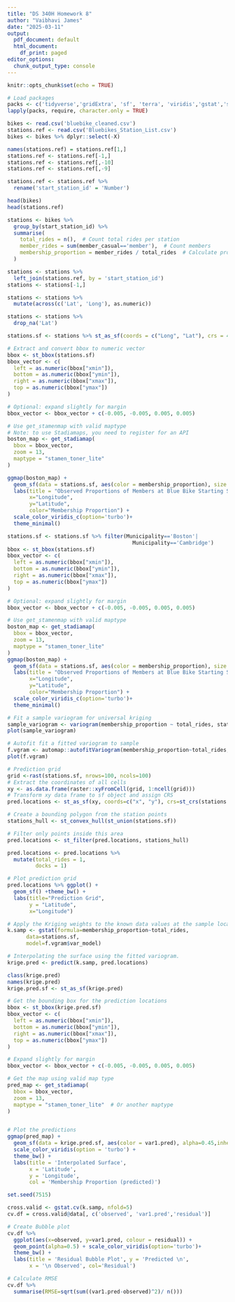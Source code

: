 ```yaml
---
title: "DS 340H Homework 8"
author: "Vaibhavi James"
date: "2025-03-11"
output:
  pdf_document: default
  html_document:
    df_print: paged
editor_options:
  chunk_output_type: console
---
```


```r
knitr::opts_chunk$set(echo = TRUE)

# Load packages
packs <- c('tidyverse','gridExtra', 'sf', 'terra', 'viridis','gstat','sp','ggmap')
lapply(packs, require, character.only = TRUE)

bikes <- read.csv('bluebike_cleaned.csv')
stations.ref <- read.csv('Bluebikes_Station_List.csv')
bikes <- bikes %>% dplyr::select(-X)

names(stations.ref) = stations.ref[1,]
stations.ref <- stations.ref[-1,]
stations.ref <- stations.ref[,-10]
stations.ref <- stations.ref[,-9]    

stations.ref <- stations.ref %>%
  rename('start_station_id' = 'Number')

head(bikes)
head(stations.ref)

```

```r
stations <- bikes %>%
  group_by(start_station_id) %>% 
  summarise(
    total_rides = n(),  # Count total rides per station
    member_rides = sum(member_casual=='member'),  # Count members
    membership_proportion = member_rides / total_rides  # Calculate proportion
  )

stations <- stations %>%
  left_join(stations.ref, by = 'start_station_id')
stations <- stations[-1,]

stations <- stations %>%
  mutate(across(c('Lat', 'Long'), as.numeric))

stations <- stations %>%
  drop_na('Lat')

stations.sf <- stations %>% st_as_sf(coords = c("Long", "Lat"), crs = 4326)  # WGS 84 (standard GPS)
```


```r
# Extract and convert bbox to numeric vector
bbox <- st_bbox(stations.sf)
bbox_vector <- c(
  left = as.numeric(bbox["xmin"]),
  bottom = as.numeric(bbox["ymin"]),
  right = as.numeric(bbox["xmax"]),
  top = as.numeric(bbox["ymax"])
)

# Optional: expand slightly for margin
bbox_vector <- bbox_vector + c(-0.005, -0.005, 0.005, 0.005)

# Use get_stamenmap with valid maptype
# Note: to use Stadiamaps, you need to register for an API 
boston_map <- get_stadiamap(
  bbox = bbox_vector,
  zoom = 13,
  maptype = "stamen_toner_lite"
)
```

```r
ggmap(boston_map) +
  geom_sf(data = stations.sf, aes(color = membership_proportion), size = 2,inherit.aes = FALSE) +
  labs(title = "Observed Proportions of Members at Blue Bike Starting Stations",
       x="Longitude",
       y="Latitude",
       color="Membership Proportion") +
  scale_color_viridis_c(option='turbo')+ 
  theme_minimal()

```

```r
stations.sf <- stations.sf %>% filter(Municipality=='Boston'|
                                        Municipality=='Cambridge')
bbox <- st_bbox(stations.sf)
bbox_vector <- c(
  left = as.numeric(bbox["xmin"]),
  bottom = as.numeric(bbox["ymin"]),
  right = as.numeric(bbox["xmax"]),
  top = as.numeric(bbox["ymax"])
)

# Optional: expand slightly for margin
bbox_vector <- bbox_vector + c(-0.005, -0.005, 0.005, 0.005)

# Use get_stamenmap with valid maptype
boston_map <- get_stadiamap(
  bbox = bbox_vector,
  zoom = 13,
  maptype = "stamen_toner_lite"
)
ggmap(boston_map) +
  geom_sf(data = stations.sf, aes(color = membership_proportion), size = 2,inherit.aes = FALSE) +
  labs(title = "Observed Proportions of Members at Blue Bike Starting Stations (Boston and Cambridge)",
       x="Longitude",
       y="Latitude",
       color="Membership Proportion") +
  scale_color_viridis_c(option='turbo')+ 
  theme_minimal()

```

```r
# Fit a sample variogram for universal kriging
sample_variogram <- variogram(membership_proportion ~ total_rides, stations.sf)
plot(sample_variogram)
```

```r
# Autofit fit a fitted variogram to sample
f.vgram <- automap::autofitVariogram(membership_proportion~total_rides, as(stations.sf, 'Spatial'))
plot(f.vgram)
```

```r
# Prediction grid
grid <-rast(stations.sf, nrows=100, ncols=100)
# Extract the coordinates of all cells
xy <- as.data.frame(raster::xyFromCell(grid, 1:ncell(grid)))
# Transform xy data frame to sf object and assign CRS
pred.locations <- st_as_sf(xy, coords=c("x", "y"), crs=st_crs(stations.sf))

# Create a bounding polygon from the station points
stations_hull <- st_convex_hull(st_union(stations.sf))  

# Filter only points inside this area
pred.locations <- st_filter(pred.locations, stations_hull)

pred.locations <- pred.locations %>%
  mutate(total_rides = 1, 
         docks = 1)

# Plot prediction grid
pred.locations %>% ggplot() + 
  geom_sf() +theme_bw() + 
  labs(title="Prediction Grid",
       y = "Latitude",
       x="Longitude")
```

```r
# Apply the Kriging weights to the known data values at the sample locations 
k.samp <- gstat(formula=membership_proportion~total_rides, 
      data=stations.sf,
      model=f.vgram$var_model)

# Interpolating the surface using the fitted variogram.
krige.pred <- predict(k.samp, pred.locations)

class(krige.pred)
names(krige.pred)
krige.pred.sf <- st_as_sf(krige.pred)

# Get the bounding box for the prediction locations
bbox <- st_bbox(krige.pred.sf)
bbox_vector <- c(
  left = as.numeric(bbox["xmin"]),
  bottom = as.numeric(bbox["ymin"]),
  right = as.numeric(bbox["xmax"]),
  top = as.numeric(bbox["ymax"])
)

# Expand slightly for margin
bbox_vector <- bbox_vector + c(-0.005, -0.005, 0.005, 0.005)

# Get the map using valid map type
pred_map <- get_stadiamap(
  bbox = bbox_vector,
  zoom = 13,
  maptype = "stamen_toner_lite"  # Or another maptype
)


# Plot the predictions
ggmap(pred_map) +
  geom_sf(data = krige.pred.sf, aes(color = var1.pred), alpha=0.45,inherit.aes = FALSE) +
  scale_color_viridis(option = 'turbo') +
  theme_bw() +
  labs(title = 'Interpolated Surface',
       x = 'Latitude',
       y = 'Longitude',
       col = 'Membership Proportion (predicted)')
```

```r
set.seed(7515)

cross.valid <- gstat.cv(k.samp, nfold=5)
cv.df = cross.valid@data[, c('observed', 'var1.pred','residual')]

# Create Bubble plot
cv.df %>% 
  ggplot(aes(x=observed, y=var1.pred, colour = residual)) +
  geom_point(alpha=0.5) + scale_color_viridis(option='turbo')+
  theme_bw() +
  labs(title = 'Residual Bubble Plot', y = 'Predicted \n', 
       x = '\n Observed', col='Residual') 

# Calculate RMSE
cv.df %>%
  summarise(RMSE=sqrt(sum((var1.pred-observed)^2)/ n()))
```